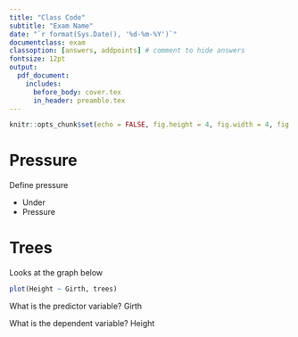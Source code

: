 ```yaml
---
title: "Class Code"
subtitle: "Exam Name"
date: "`r format(Sys.Date(), '%d-%m-%Y')`"
documentclass: exam
classoption: [answers, addpoints] # comment to hide answers
fontsize: 12pt
output:
  pdf_document:
    includes:
      before_body: cover.tex
      in_header: preamble.tex
---
```


```r
knitr::opts_chunk$set(echo = FALSE, fig.height = 4, fig.width = 4, fig.align = 'center')
```
\BQ

# Pressure 

\question[5] Define pressure

\BS

 * Under
 * Pressure
 
\ES
\vspace{\stretch{5}}
\newpage

# Trees 
\question Looks at the graph below

```r
plot(Height ~ Girth, trees)
```

\BP
  \part[2]{} What is the predictor variable?
  \BS
    Girth
  \ES
  \vspace{\stretch{2}}
  \part[3]{} What is the dependent variable?
  \BS
    Height
  \ES
  \vspace{\stretch{3}}
\EP

\EQ